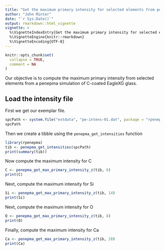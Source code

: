 ```yaml
---
title: "Get the maximum primary intensity for selected elements from penepma"
author: "John Minter"
date: "`r Sys.Date()`"
output: rmarkdown::html_vignette
vignette: >
  %\VignetteIndexEntry{Get the maximum primary intensity for selected elements from penepma}
  %\VignetteEngine{knitr::rmarkdown}
  %\VignetteEncoding{UTF-8}
---
```


```r
knitr::opts_chunk$set(
  collapse = TRUE,
  comment = NA
)
```

Our objective is to compute the maximum primary intensity from selected elements
from a penepma simulation of C-coated EagleXG glass.

## Load the intensity file

First we get our exemplar file.

```r
spcPath <- system.file("extdata", "pe-intens-01.dat", package = "rpenepma")
spcPath
```

Then we create a tibble using the `penepma_get_intensities` function

```r
library(rpenepma)
tib <- penepma_get_intensities(spcPath)
print(summary(tib))
```

Now compute the maximum intensity for C


```r
C <- penepma_get_max_primary_intensity_z(tib, 6)
print(C)
```

Next, compute the maximum intensity for Si

```r
Si <- penepma_get_max_primary_intensity_z(tib, 14)
print(Si)
```

Next, compute the maximum intensity for O

```r
O <- penepma_get_max_primary_intensity_z(tib, 8)
print(O)
```


Finally, compute the maximum intensity for Ca

```r
Ca <- penepma_get_max_primary_intensity_z(tib, 20)
print(Ca)
```
